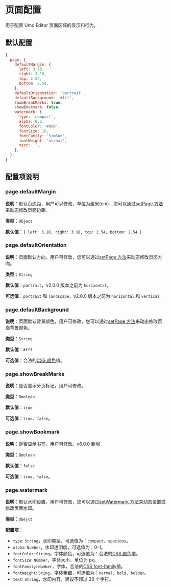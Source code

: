 
# 页面配置

用于配置 Umo Editor 页面区域的显示和行为。

## 默认配置

```js
{
  page: {
    defaultMargin: {
      left: 3.18,
      right: 3.18,
      top: 2.54,
      bottom: 2.54,
    },
    defaultOrientation: 'portrait',
    defaultBackground: '#fff',
    showBreakMarks: true,
    showBookmark: false,
    watermark: {
      type: 'compact',
      alpha: 0.2,
      fontColor: '#000',
      fontSize: 16,
      fontFamily: 'SimSun',
      fontWeight: 'normal',
      text: '',
    },
  },
}
```

## 配置项说明

### page.defaultMargin

**说明**：默认页边距，用户可以修改，单位为厘米(cm)，您可以通过[setPage 方法](../methods#setpage)来动态修改页面边距。

**类型**：`Object`

**默认值**：`{ left: 3.18, right: 3.18, top: 2.54, bottom: 2.54 }`

### page.defaultOrientation

**说明**：页面默认方向，用户可修改，您可以通过[setPage 方法](../methods#setpage)来动态修改页面方向。

**类型**：`String`

**默认值**：`portrait`，v2.0.0 版本之前为 `horizontal`。

**可选值**：`portrait` 和 `landscape`，v2.0.0 版本之前为 `horizontal` 和 `vertical`

### page.defaultBackground

**说明**：页面默认背景颜色，用户可修改，您可以通过[setPage 方法](../methods#setpage)来动态修改页面背景颜色。

**类型**：`String`

**默认值**：`#fff`

**可选值**：合法的[CSS 颜色](https://developer.mozilla.org/zh-CN/docs/Web/CSS/color_value)值。

### page.showBreakMarks

**说明**：是否显示分页标记，用户可修改。

**类型**：`Boolean`

**默认值**：`true`

**可选值**：`true`、`false`。

### page.showBookmark 

**说明**：是否显示书签，用户可修改。<Badge theme="success">v6.0.0 新增</Badge>

**类型**：`Boolean`

**默认值**：`false`

**可选值**：`true`、`false`。

### page.watermark

**说明**：默认水印设置，用户可修改，您可以通过[setWatermark 方法](../methods#setwatermark)来动态设置或修改页面水印。

**类型**：`Obejct`

**配置项**：

- `type`: `String`，水印类型，可选值为：`compact`、`spacious`。
- `alpha`: `Number`，水印透明度，可选值为：0-1。
- `fontColor`: `String`，字体颜色，可选值为：合法的[CSS 颜色](https://developer.mozilla.org/zh-CN/docs/Web/CSS/color_value)值。
- `fontSize`: `Number`，字体大小，单位为 px。
- `fontFamily`: `Number`，字体，合法的[CSS font-family](https://developer.mozilla.org/zh-CN/docs/Web/CSS/font-family)值。
- `fontWeight`: `Sring`，字体粗细，可选值为：`normal`、`bold`、`bolder`。
- `text`: `String`，水印内容，建议不超过 30 个字符。
